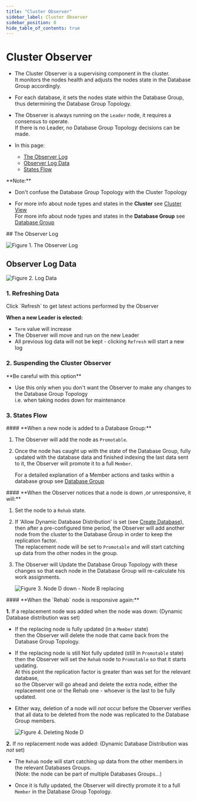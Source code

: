 ```yaml
---
title: "Cluster Observer"
sidebar_label: Cluster Observer
sidebar_position: 0
hide_table_of_contents: true
---
```



# Cluster Observer
<Admonition type="note" title="Note">

* The Cluster Observer is a supervising component in the cluster.  
  It monitors the nodes health and adjusts the nodes state in the Database Group accordingly.  

* For each database, it sets the nodes state within the Database Group, thus determining the Database Group Topology.  

* The Observer is always running on the `Leader` node, it requires a consensus to operate.  
  If there is no Leader, no Database Group Topology decisions can be made.  

* In this page:  
  * [The Observer Log](../../../../studio/server/debug/advanced/cluster-observer#the-observer-log)  
  * [Observer Log Data](../../../../studio/server/debug/advanced/cluster-observer#observer-log-data)  
  * [States Flow](../../../../studio/server/debug/advanced/cluster-observer#states-flow)  
</Admonition>

<Admonition type="note" title="Note">
**Note:**  

* Don't confuse the Database Group Topology with the Cluster Topology  

* For more info about node types and states in the **Cluster** see [Cluster View](../../../../studio/cluster/cluster-view)  
  For more info about node types and states in the **Database Group** see [Database Group](../../../../studio/database/settings/manage-database-group)  
</Admonition>
## The Observer Log

![Figure 1. The Observer Log](./assets/cluster-observer-1.png)



## Observer Log Data

![Figure 2. Log Data](./assets/cluster-observer-2.png)


### 1. Refreshing Data

<Admonition type="note" title="Note">
Click `Refresh` to get latest actions performed by the Observer

**When a new Leader is elected:**  

* `Term` value will increase  
* The Observer will move and run on the new Leader  
* All previous log data will not be kept - clicking `Refresh` will start a new log  
</Admonition>

### 2. Suspending the Cluster Observer

<Admonition type="note" title="Note">
**Be careful with this option**  

* Use this only when you don't want the Observer to make any changes to the Database Group Topology  
  i.e. when taking nodes down for maintenance  
</Admonition>

### 3. States Flow

<Admonition type="note" title="Note">
#### **When a new node is added to a Database Group:**  

1. The Observer will add the node as `Promotable`.  

2. Once the node has caught up with the state of the Database Group, fully updated with the database data and finished indexing the last data sent to it, 
   the Observer will promote it to a full `Member`.  

   For a detailed explanation of a Member actions and tasks within a database group see [Database Group](../../../../studio/database/settings/manage-database-group)  
</Admonition>

<Admonition type="note" title="Note">
#### **When the Observer notices that a node is down ,or unresponsive, it will:**  

1. Set the node to a `Rehab` state.  

2. If 'Allow Dynamic Database Distribution' is set (see [Create Database](../../../../studio/database/create-new-database/general-flow)),  
   then after a pre-configured time period, the Observer will add another node from the cluster to the Database Group in order to keep the replication factor.  
   The replacement node will be set to `Promotable` and will start catching up data from the other nodes in the group.  

3. The Observer will Update the Database Group Topology with these changes so that each node in the Database Group will re-calculate his work assignments.  



    ![Figure 3. Node D down  - Node B replacing](./assets/cluster-observer-3.png)

</Admonition>

<Admonition type="note" title="Note">
#### **When the `Rehab` node is responsive again:**  

**1.** If a replacement node was added when the node was down: (Dynamic Database distribution was set)  

   * If the replacing node is fully updated (in a `Member` state)  
     then the Observer will delete the node that came back from the Database Group Topology.  

   * If the replacing node is still Not fully updated (still in `Promotable` state)  
     then the Observer will set the `Rehab` node to `Promotable` so that it starts updating.  
     At this point the replication factor is greater than was set for the relevant database,  
     so the Observer will go ahead and delete the extra node, 
     either the replacement one or the Rehab one - whoever is the last to be fully updated.  

   * Either way, deletion of a node will _not_ occur before the Observer verifies that all 
     data to be deleted from the node was replicated to the Database Group members.  



     ![Figure 4. Deleting Node D](./assets/cluster-observer-4.png)

**2.** If no replacement node was added: (Dynamic Database Distribution was _not_ set)  

   * The `Rehab` node will start catching up data from the other members in the relevant Databases Groups.  
     (Note: the node can be part of multiple Databases Groups...)  

   * Once it is fully updated, the Observer will directly promote it to a full `Member` in the Database Group Topology.  
</Admonition>


